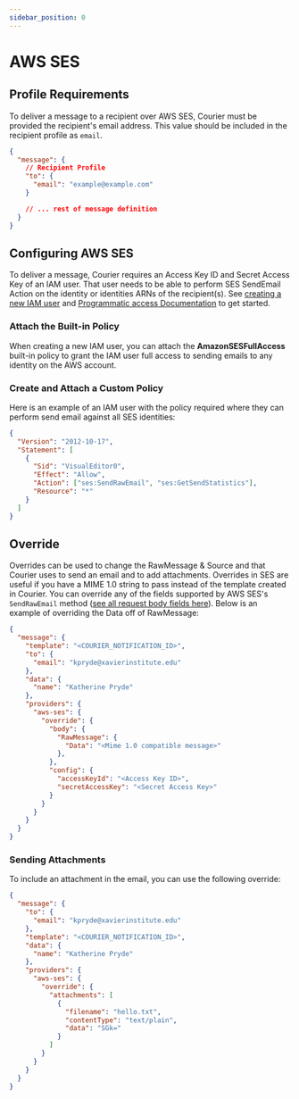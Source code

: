 ```yaml
---
sidebar_position: 0
---
```


# AWS SES

## Profile Requirements

To deliver a message to a recipient over AWS SES, Courier must be provided the recipient's email address. This value should be included in the recipient profile as `email`.

```json title=JSON
{
  "message": {
    // Recipient Profile
    "to": {
      "email": "example@example.com"
    }

    // ... rest of message definition
  }
}
```

## Configuring AWS SES

To deliver a message, Courier requires an Access Key ID and Secret Access Key of an IAM user. That user needs to be able to perform SES SendEmail Action on the identity or identities ARNs of the recipient(s). See [creating a new IAM user](https://docs.aws.amazon.com/IAM/latest/UserGuide/id_users_create.html) and [Programmatic access Documentation](https://docs.aws.amazon.com/general/latest/gr/aws-sec-cred-types.html#access-keys-and-secret-access-keys) to get started.

### Attach the Built-in Policy

When creating a new IAM user, you can attach the **AmazonSESFullAccess** built-in policy to grant the IAM user full access to sending emails to any identity on the AWS account.

### Create and Attach a Custom Policy

Here is an example of an IAM user with the policy required where they can perform send email against all SES identities:

```json title=JSON
{
  "Version": "2012-10-17",
  "Statement": [
    {
      "Sid": "VisualEditor0",
      "Effect": "Allow",
      "Action": ["ses:SendRawEmail", "ses:GetSendStatistics"],
      "Resource": "*"
    }
  ]
}
```

## Override

Overrides can be used to change the RawMessage & Source and that Courier uses to send an email and to add attachments. Overrides in SES are useful if you have a MIME 1.0 string to pass instead of the template created in Courier. You can override any of the fields supported by AWS SES's `SendRawEmail` method ([see all request body fields here](https://docs.aws.amazon.com/ses/latest/APIReference/API_SendRawEmail.html)). Below is an example of overriding the Data off of RawMessage:

```json
{
  "message": {
    "template": "<COURIER_NOTIFICATION_ID>",
    "to": {
      "email": "kpryde@xavierinstitute.edu"
    },
    "data": {
      "name": "Katherine Pryde"
    },
    "providers": {
      "aws-ses": {
        "override": {
          "body": {
            "RawMessage": {
              "Data": "<Mime 1.0 compatible message>"
            },
          },
          "config": {
            "accessKeyId": "<Access Key ID>",
            "secretAccessKey": "<Secret Access Key>"
          }
        }
      }
    }
  }
}
```

### Sending Attachments

To include an attachment in the email, you can use the following override:

```json
{
  "message": {
    "to": {
      "email": "kpryde@xavierinstitute.edu"
    },
    "template": "<COURIER_NOTIFICATION_ID>",
    "data": {
      "name": "Katherine Pryde"
    },
    "providers": {
      "aws-ses": {
        "override": {
          "attachments": [
            {
              "filename": "hello.txt",
              "contentType": "text/plain",
              "data": "SGk="
            }
          ]
        }
      }
    }
  }
}
```
